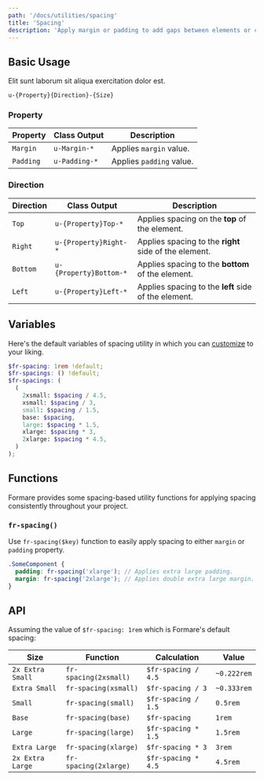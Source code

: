 ```yaml
---
path: '/docs/utilities/spacing'
title: 'Spacing'
description: 'Apply margin or padding to add gaps between elements or components.'
---
```


## Basic Usage

Elit sunt laborum sit aliqua exercitation dolor est.

`u-{Property}{Direction}-{Size}`

### Property

| Property  | Class Output  | Description              |
| --------- | ------------- | ------------------------ |
| `Margin`  | `u-Margin-*`  | Applies `margin` value.  |
| `Padding` | `u-Padding-*` | Applies `padding` value. |

### Direction

| Direction | Class Output           | Description                                           |
| --------- | ---------------------- | ----------------------------------------------------- |
| `Top`     | `u-{Property}Top-*`    | Applies spacing on the **top** of the element.        |
| `Right`   | `u-{Property}Right-*`  | Applies spacing to the **right** side of the element. |
| `Bottom`  | `u-{Property}Bottom-*` | Applies spacing to the **bottom** of the element.     |
| `Left`    | `u-{Property}Left-*`   | Applies spacing to the **left** side of the element.  |

## Variables

Here's the default variables of spacing utility in which you can [customize]() to your liking.

```scss
$fr-spacing: 1rem !default;
$fr-spacings: () !default;
$fr-spacings: (
  (
    2xsmall: $spacing / 4.5,
    xsmall: $spacing / 3,
    small: $spacing / 1.5,
    base: $spacing,
    large: $spacing * 1.5,
    xlarge: $spacing * 3,
    2xlarge: $spacing * 4.5,
  )
);
```

## Functions

Formare provides some spacing-based utility functions for applying spacing consistently
throughout your project.

### `fr-spacing()`

Use `fr-spacing($key)` function to easily apply spacing to either `margin` or `padding` property.

```scss
.SomeComponent {
  padding: fr-spacing('xlarge'); // Applies extra large padding.
  margin: fr-spacing('2xlarge'); // Applies double extra large margin.
}
```

## API

Assuming the value of `$fr-spacing: 1rem` which is Formare's default spacing:

| Size             | Function              | Calculation         | Value       |
| ---------------- | --------------------- | ------------------- | ----------- |
| `2x Extra Small` | `fr-spacing(2xsmall)` | `$fr-spacing / 4.5` | `~0.222rem` |
| `Extra Small`    | `fr-spacing(xsmall)`  | `$fr-spacing / 3`   | `~0.333rem` |
| `Small`          | `fr-spacing(small)`   | `$fr-spacing / 1.5` | `0.5rem`    |
| `Base`           | `fr-spacing(base)`    | `$fr-spacing`       | `1rem`      |
| `Large`          | `fr-spacing(large)`   | `$fr-spacing * 1.5` | `1.5rem`    |
| `Extra Large`    | `fr-spacing(xlarge)`  | `$fr-spacing * 3`   | `3rem`      |
| `2x Extra Large` | `fr-spacing(2xlarge)` | `$fr-spacing * 4.5` | `4.5rem`    |
